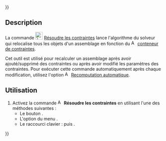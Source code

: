 {{UnfinishedDocu{{#translation:}}}}
<languages/>

{{Docnav/fr
|[[Assembly3_ImportMultiDocument/fr|Importer plusieurs documents]]
|[[Assembly3_QuickSolve/fr|Résolution rapide]]
|[[Assembly3_Workbench/fr|Assembly3]]
|IconL=Assembly_Import.svg
|IconR=Assembly_QuickSolve.svg
|IconC=Assembly3_workbench_icon.svg
}}

{{GuiCommand/fr
|Name=Assembly3 ResolveConstraints
|Name/fr=Assembly3 Résoudre les contraintes
|Icon=Assembly3_workbench_icon.svg
|MenuLocation=Assembly3 → Resolve constraints
|Workbenches=[[Assembly3_Workbench/fr|Assembly3]]
|Shortcut={{KEY|A}} puis {{KEY|S}}
}}

== Description ==

La commande [[Image:Assembly3_workbench_icon.svg|24px]] [[Assembly3_ResolveConstraints/fr|Résoudre les contraintes]] lance l'algorithme du solveur qui relocalise tous les objets d'un assemblage en fonction du [[Image:Assembly_Assembly_Constraints_Tree.svg|16px]] [[Assembly3_CreateAssembly/fr#Description|conteneur de contraintes]].

Cet outil est utilisé pour recalculer un assemblage après avoir ajouté/supprimé des contraintes ou après avoir modifié les paramètres des contraintes. Pour exécuter cette commande automatiquement après chaque modification, utilisez l'option [[Image:Assembly_AutoRecompute.svg|16px]] [[Assembly3_AutoRecompute/fr|Recomputation automatique]].

<span id="Usage"></span>
== Utilisation ==

# Activez la commande [[Image:Assembly3_workbench_icon.svg|16px]] '''Résoudre les contraintes''' en utilisant l'une des méthodes suivantes :
#* Le bouton {{Button|[[Image:Assembly3_workbench_icon.svg‎‎|16px]] [[Assembly3_ResolveConstraints/fr|Resolve constraints]]}}.
#* L'option du menu {{MenuCommand|Assembly3 → [[Image:Assembly3_workbench_icon.svg|16px]] Resolve constraints}}.
#* Le raccourci clavier : {{KEY|A}} puis {{KEY|S}}.


{{Docnav/fr
|[[Assembly3_ImportMultiDocument/fr|Importer plusieurs documents]]
|[[Assembly3_QuickSolve/fr|Résolution rapide]]
|[[Assembly3_Workbench/fr|Assembly3]]
|IconL=Assembly_Import.svg
|IconR=Assembly_QuickSolve.svg
|IconC=Assembly3_workbench_icon.svg
}}

{{Userdocnavi{{#translation:}}}}